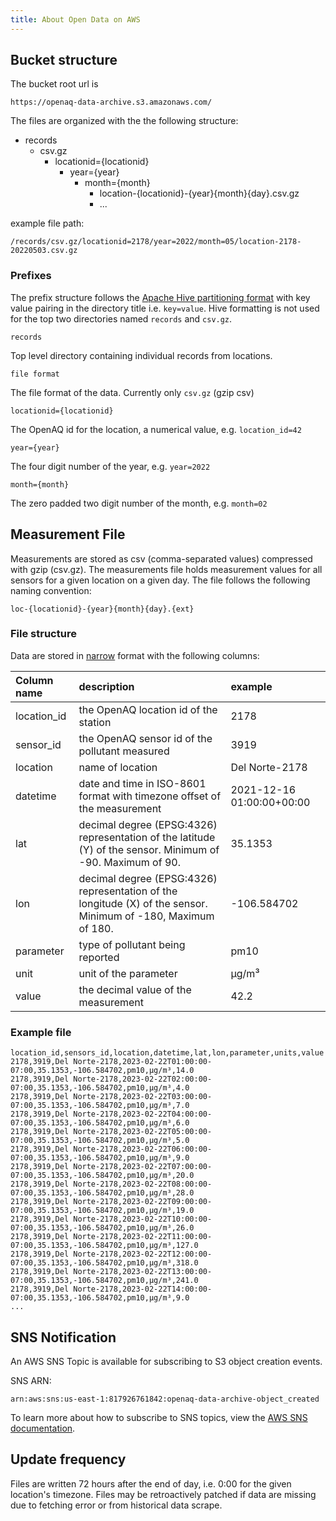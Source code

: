 ```yaml
---
title: About Open Data on AWS
---
```




## Bucket structure

The bucket root url is 

```
https://openaq-data-archive.s3.amazonaws.com/
```

The files are organized with the the following structure:


<FileTree>

- records
  - csv.gz
    - locationid=\{locationid\}
      - year=\{year\}
        - month=\{month\}
          - location-\{locationid\}-\{year\}\{month\}\{day\}.csv.gz
          - ...

</FileTree>


example file path:

```
/records/csv.gz/locationid=2178/year=2022/month=05/location-2178-20220503.csv.gz
```

### Prefixes

The prefix structure follows the [Apache Hive partitioning format](https://athena.guide/articles/hive-style-partitioning/) with key value pairing in the directory title i.e. `key=value`. Hive formatting is not used for the top two directories named `records` and `csv.gz`.

 `records`

Top level directory containing individual records from locations.

 `file format`

The file format of the data. Currently only `csv.gz` (gzip csv)

 `locationid={locationid}`

The OpenAQ id for the location, a numerical value, e.g. `location_id=42`

 `year={year}`

The four digit number of the year, e.g. `year=2022`

`month={month}`

The zero padded two digit number of the month, e.g. `month=02`

## Measurement File

Measurements are stored as csv (comma-separated values) compressed with gzip (csv.gz). The measurements file holds measurement values for all sensors for a given location on a given day. The file follows the following naming convention: 

`loc-{locationid}-{year}{month}{day}.{ext}`

### File structure

Data are stored in [narrow](https://en.wikipedia.org/wiki/Wide_and_narrow_data#Narrow) format with the following columns: 

| Column name | description                                                                                                    | example                   |
| :---------- | :------------------------------------------------------------------------------------------------------------- | :------------------------ |
| location_id | the OpenAQ location id of the station                                                                          | 2178                      |
| sensor_id   | the OpenAQ sensor id of the pollutant measured                                                                 | 3919                      |
| location    | name of location                                                                                               | Del Norte-2178            |
| datetime    | date and time in ISO-8601 format with timezone offset of the measurement                                       | 2021-12-16 01:00:00+00:00 |
| lat         | decimal degree (EPSG:4326) representation of the latitude (Y) of the sensor. Minimum of -90. Maximum of 90.    | 35.1353                   |
| lon         | decimal degree (EPSG:4326) representation of the longitude (X) of the sensor. Minimum of -180, Maximum of 180. | \-106.584702              |
| parameter   | type of pollutant being reported                                                                               | pm10                      |
| unit        | unit of the parameter                                                                                          | µg/m³                     |
| value       | the decimal value of the measurement                                                                           | 42.2                      |

### Example file

```csv
location_id,sensors_id,location,datetime,lat,lon,parameter,units,value
2178,3919,Del Norte-2178,2023-02-22T01:00:00-07:00,35.1353,-106.584702,pm10,µg/m³,14.0
2178,3919,Del Norte-2178,2023-02-22T02:00:00-07:00,35.1353,-106.584702,pm10,µg/m³,4.0
2178,3919,Del Norte-2178,2023-02-22T03:00:00-07:00,35.1353,-106.584702,pm10,µg/m³,7.0
2178,3919,Del Norte-2178,2023-02-22T04:00:00-07:00,35.1353,-106.584702,pm10,µg/m³,6.0
2178,3919,Del Norte-2178,2023-02-22T05:00:00-07:00,35.1353,-106.584702,pm10,µg/m³,5.0
2178,3919,Del Norte-2178,2023-02-22T06:00:00-07:00,35.1353,-106.584702,pm10,µg/m³,9.0
2178,3919,Del Norte-2178,2023-02-22T07:00:00-07:00,35.1353,-106.584702,pm10,µg/m³,20.0
2178,3919,Del Norte-2178,2023-02-22T08:00:00-07:00,35.1353,-106.584702,pm10,µg/m³,28.0
2178,3919,Del Norte-2178,2023-02-22T09:00:00-07:00,35.1353,-106.584702,pm10,µg/m³,19.0
2178,3919,Del Norte-2178,2023-02-22T10:00:00-07:00,35.1353,-106.584702,pm10,µg/m³,26.0
2178,3919,Del Norte-2178,2023-02-22T11:00:00-07:00,35.1353,-106.584702,pm10,µg/m³,127.0
2178,3919,Del Norte-2178,2023-02-22T12:00:00-07:00,35.1353,-106.584702,pm10,µg/m³,318.0
2178,3919,Del Norte-2178,2023-02-22T13:00:00-07:00,35.1353,-106.584702,pm10,µg/m³,241.0
2178,3919,Del Norte-2178,2023-02-22T14:00:00-07:00,35.1353,-106.584702,pm10,µg/m³,9.0
...

```

## SNS Notification

An AWS SNS Topic is available for subscribing to S3 object creation events.

SNS ARN:

```
arn:aws:sns:us-east-1:817926761842:openaq-data-archive-object_created
```

To learn more about how to subscribe to SNS topics, view the
[AWS SNS documentation](https://docs.aws.amazon.com/sns/latest/dg/sns-create-subscribe-endpoint-to-topic.html).

## Update frequency

Files are written 72 hours after the end of day, i.e. 0:00 for the given
location's timezone. Files may be retroactively patched if data are missing due
to fetching error or from historical data scrape.

<FeedbackForm />